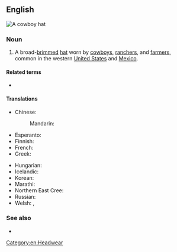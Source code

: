 ==English==
[[Image:Felthat.jpg|thumb|A cowboy hat]]
{{wikipedia}}

===Noun===
{{en-noun}}

# A broad-[[brim]]med [[hat]] worn by [[cowboy]]s, [[rancher]]s, and [[farmer]]s, common in the western [[United States]] and [[Mexico]].

====Related terms====
* {{l|en|cowboy boot}}

====Translations====
{{trans-top|high crown, broad-brimmed hat, worn by cowboys}}
* Chinese:
*: Mandarin: {{t|cmn|牛仔帽|tr=niúzǎi mào}}
* Esperanto: {{t|eo|vakera ĉapelo}}
* Finnish: {{t|fi|cowboyhattu}}
* French: {{t+|fr|chapeau de cow-boy|m}}
* Greek: {{t|el|καουμπόικο καπέλο|m}}
{{trans-mid}}
* Hungarian: {{t|hu|cowboy kalap}}
* Icelandic: {{t|is|kúrekahattur|m}}
* Korean: {{t|ko|카우보이 모자|sc=Kore}}
* Marathi: {{t|mr|काउबॉय टोपी|f|sc=Deva}}
* Northern East Cree: {{t|crl|ᒋᒋᑳᐧᐃᓐ}}
* Russian: {{t|ru|[[ковбойский|ковбо́йская]] [[шля́па]]|f}}
* Welsh: {{t|cy|het gowboi|f}}, {{t|cy|hetiau cowbois|f-p}}
{{trans-bottom}}

===See also===
* {{l|en|ten-gallon hat}}

[[Category:en:Headwear]]